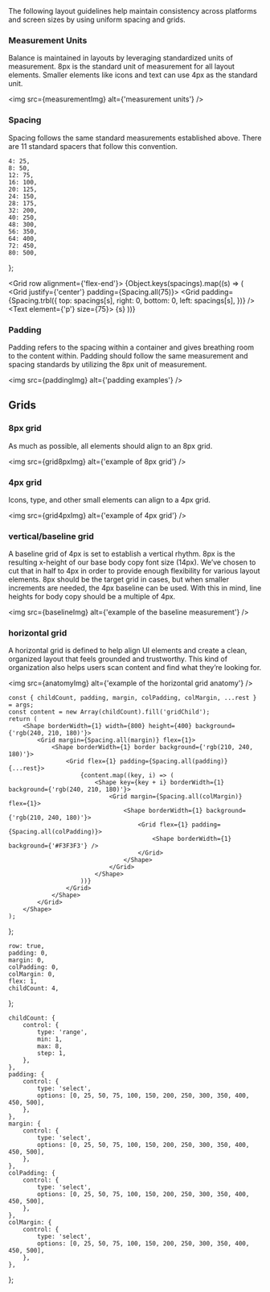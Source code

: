 



<Meta component={Grid} title="Foundations/Grid" />

<Title>Grid</Title>

<Subtitle>
    The following layout guidelines help maintain consistency across platforms and screen sizes by
    using uniform spacing and grids.
</Subtitle>

### Measurement Units

Balance is maintained in layouts by leveraging standardized units of measurement. 8px is the standard unit of
measurement for all layout elements. Smaller elements like icons and text can use 4px as the standard unit.

<img src={measurementImg} alt={'measurement units'} />

### Spacing

Spacing follows the same standard measurements established above. There are 11 standard spacers that follow
this convention.

    4: 25,
    8: 50,
    12: 75,
    16: 100,
    20: 125,
    24: 150,
    28: 175,
    32: 200,
    40: 250,
    48: 300,
    56: 350,
    64: 400,
    72: 450,
    80: 500,
};

<Grid row alignment={'flex-end'}>
    {Object.keys(spacings).map((s) => (
        <Grid justify={'center'} padding={Spacing.all(75)}>
            <Shape borderWidth={1} borderRadius={0} elevation={0}>
                <Grid
                    padding={Spacing.trbl({
                        top: spacings[s],
                        right: 0,
                        bottom: 0,
                        left: spacings[s],
                    })}
                />
            </Shape>
            <Text element={'p'} size={75}>
                {s}
            </Text>
        </Grid>
    ))}
</Grid>

### Padding

Padding refers to the spacing within a container and gives breathing room to the content within. Padding should follow
the same measurement and spacing standards by utilizing the 8px unit of measurement.

<img src={paddingImg} alt={'padding examples'} />

## Grids

### 8px grid

As much as possible, all elements should align to an 8px grid.

<img src={grid8pxImg} alt={'example of 8px grid'} />

### 4px grid

Icons, type, and other small elements can align to a 4px grid.

<img src={grid4pxImg} alt={'example of 4px grid'} />

### vertical/baseline grid

A baseline grid of 4px is set to establish a vertical rhythm. 8px is the resulting x-height of our base body copy font
size (14px). We’ve chosen to cut that in half to 4px in order to provide enough flexibility for various layout elements.
8px should be the target grid in cases, but when smaller increments are needed, the 4px baseline can be used. With this
in mind, line heights for body copy should be a multiple of 4px.

<img src={baselineImg} alt={'example of the baseline measurement'} />

### horizontal grid

A horizontal grid is defined to help align UI elements and create a clean, organized layout that feels grounded and
trustworthy. This kind of organization also helps users scan content and find what they’re looking for.

<img src={anatomyImg} alt={'example of the horizontal grid anatomy'} />

<ArgsTable of={Grid} />

    const { childCount, padding, margin, colPadding, colMargin, ...rest } = args;
    const content = new Array(childCount).fill('gridChild');
    return (
        <Shape borderWidth={1} width={800} height={400} background={'rgb(240, 210, 180)'}>
            <Grid margin={Spacing.all(margin)} flex={1}>
                <Shape borderWidth={1} border background={'rgb(210, 240, 180)'}>
                    <Grid flex={1} padding={Spacing.all(padding)} {...rest}>
                        {content.map((key, i) => (
                            <Shape key={key + i} borderWidth={1} background={'rgb(240, 210, 180)'}>
                                <Grid margin={Spacing.all(colMargin)} flex={1}>
                                    <Shape borderWidth={1} background={'rgb(210, 240, 180)'}>
                                        <Grid flex={1} padding={Spacing.all(colPadding)}>
                                            <Shape borderWidth={1} background={'#F3F3F3'} />
                                        </Grid>
                                    </Shape>
                                </Grid>
                            </Shape>
                        ))}
                    </Grid>
                </Shape>
            </Grid>
        </Shape>
    );
};

    row: true,
    padding: 0,
    margin: 0,
    colPadding: 0,
    colMargin: 0,
    flex: 1,
    childCount: 4,
};

    childCount: {
        control: {
            type: 'range',
            min: 1,
            max: 8,
            step: 1,
        },
    },
    padding: {
        control: {
            type: 'select',
            options: [0, 25, 50, 75, 100, 150, 200, 250, 300, 350, 400, 450, 500],
        },
    },
    margin: {
        control: {
            type: 'select',
            options: [0, 25, 50, 75, 100, 150, 200, 250, 300, 350, 400, 450, 500],
        },
    },
    colPadding: {
        control: {
            type: 'select',
            options: [0, 25, 50, 75, 100, 150, 200, 250, 300, 350, 400, 450, 500],
        },
    },
    colMargin: {
        control: {
            type: 'select',
            options: [0, 25, 50, 75, 100, 150, 200, 250, 300, 350, 400, 450, 500],
        },
    },
};

<Canvas hidden>
    <Story name="Grid" argTypes={exampleArgTypes} args={exampleArgs}>
        {Template.bind({})}
    </Story>
</Canvas>
